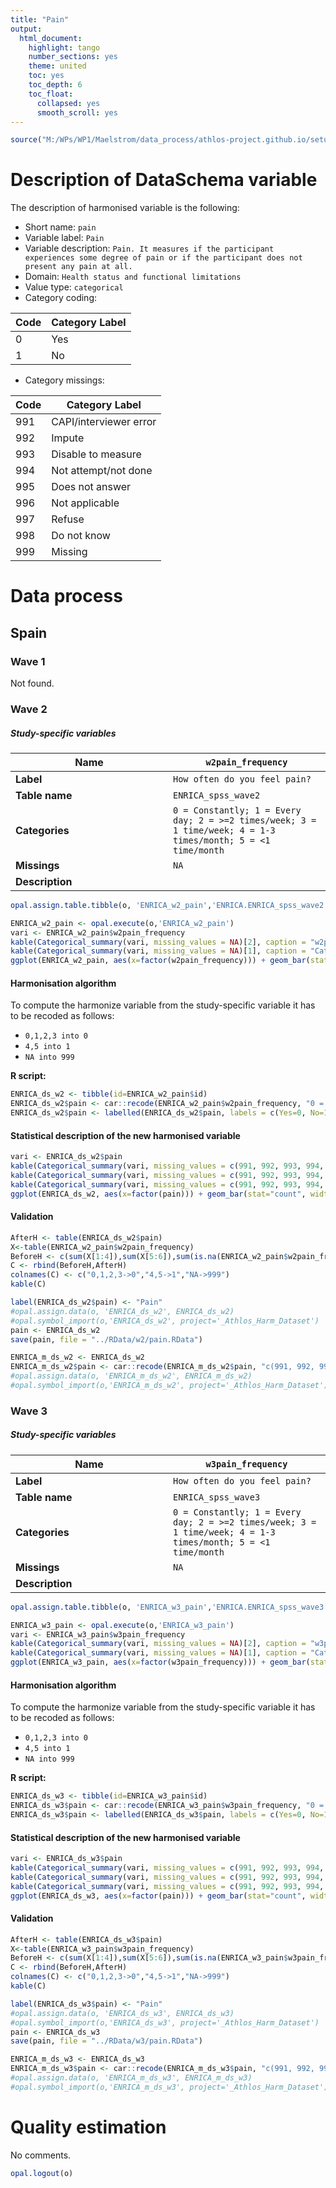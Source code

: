```yaml
---
title: "Pain"
output:
  html_document:
    highlight: tango
    number_sections: yes
    theme: united
    toc: yes
    toc_depth: 6
    toc_float:
      collapsed: yes
      smooth_scroll: yes
---
```


<!-- ########################################################## --> 

<!-- # Installation, loading packages -->
<!-- **R script:** -->

```r
source("M:/WPs/WP1/Maelstrom/data_process/athlos-project.github.io/setup_iago.r")
```
<!-- ########################################################## --> 



# Description of DataSchema variable

The description of harmonised variable is the following:


* Short name: `pain`
* Variable label: `Pain`
* Variable description: `Pain. It measures if the participant experiences some degree of pain or if the participant does not present any pain at all.`
* Domain: `Health status and functional limitations`
* Value type: `categorical`
* Category coding:

**Code** | **Category Label**
-------- | ------------------
0        | Yes
1        | No
* Category missings: 

**Code** | **Category Label**
----| ------------------
991 | CAPI/interviewer error
992 | Impute
993 | Disable to measure
994 | Not attempt/not done
995 | Does not answer
996 | Not applicable
997 | Refuse
998 | Do not know
999 | Missing

# Data process

## Spain


### Wave 1 

Not found.



### Wave 2

##### Study-specific variables




| **Name** | `w2pain_frequency`|
|-|-|
| **Label** | `How often do you feel pain?`|
| **Table name** | `ENRICA_spss_wave2` |
| **Categories** | `0 = Constantly; 1 = Every day; 2 = >=2 times/week; 3 = 1 time/week; 4 = 1-3 times/month; 5 = <1 time/month` |
| **Missings** | `NA` |
| **Description** |  |

```r
opal.assign.table.tibble(o, 'ENRICA_w2_pain','ENRICA.ENRICA_spss_wave2', variables=list('w2pain_frequency'), missings = TRUE)
```

```r
ENRICA_w2_pain <- opal.execute(o,'ENRICA_w2_pain')
vari <- ENRICA_w2_pain$w2pain_frequency
kable(Categorical_summary(vari, missing_values = NA)[2], caption = "w2pain_frequency")
kable(Categorical_summary(vari, missing_values = NA)[1], caption = "Category")
ggplot(ENRICA_w2_pain, aes(x=factor(w2pain_frequency))) + geom_bar(stat="count", width=0.4, fill="steelblue") + xlab("Pain") + ylab("Frequency")
```

#### Harmonisation algorithm

To compute the harmonize variable from the study-specific variable it has to be recoded as follows:

* `0,1,2,3 into 0` 
* `4,5 into 1`
* `NA into 999`

**R script:**
```r
ENRICA_ds_w2 <- tibble(id=ENRICA_w2_pain$id)
ENRICA_ds_w2$pain <- car::recode(ENRICA_w2_pain$w2pain_frequency, "0 = '0';1 = '0';2 = '0';3 = '0';4 = '1';5 = '1';NA = '999' ")
ENRICA_ds_w2$pain <- labelled(ENRICA_ds_w2$pain, labels = c(Yes=0, No=1,Missing=999, Do_not_know=998, Refuse=997, Not_applicable=996, Does_not_answer=995,  Not_attempt_not_done=994, Disable_to_measure=993, Impute=992, CAPI_interviewer_error=991))
```

#### Statistical description of the new harmonised variable
```r
vari <- ENRICA_ds_w2$pain
kable(Categorical_summary(vari, missing_values = c(991, 992, 993, 994, 995, 996, 997, 998, 999))[3], caption = "pain")
kable(Categorical_summary(vari, missing_values = c(991, 992, 993, 994, 995, 996, 997, 998, 999))[1], caption = "Category")
kable(Categorical_summary(vari, missing_values = c(991, 992, 993, 994, 995, 996, 997, 998, 999))[2], caption = "Type of missing")
ggplot(ENRICA_ds_w2, aes(x=factor(pain))) + geom_bar(stat="count", width=0.4, fill="steelblue") + xlab("Pain") + ylab("Frequency")
```

#### Validation
```r
AfterH <- table(ENRICA_ds_w2$pain)
X<-table(ENRICA_w2_pain$w2pain_frequency)
BeforeH <- c(sum(X[1:4]),sum(X[5:6]),sum(is.na(ENRICA_w2_pain$w2pain_frequency)))
C <- rbind(BeforeH,AfterH)
colnames(C) <- c("0,1,2,3->0","4,5->1","NA->999") 
kable(C)
```


```r

label(ENRICA_ds_w2$pain) <- "Pain"
#opal.assign.data(o, 'ENRICA_ds_w2', ENRICA_ds_w2)
#opal.symbol_import(o,'ENRICA_ds_w2', project='_Athlos_Harm_Dataset')
pain <- ENRICA_ds_w2
save(pain, file = "../RData/w2/pain.RData")

ENRICA_m_ds_w2 <- ENRICA_ds_w2
ENRICA_m_ds_w2$pain <- car::recode(ENRICA_m_ds_w2$pain, "c(991, 992, 993, 994, 995, 996, 997,998, 999)=NA")
#opal.assign.data(o, 'ENRICA_m_ds_w2', ENRICA_m_ds_w2)
#opal.symbol_import(o,'ENRICA_m_ds_w2', project='_Athlos_Harm_Dataset')
```



### Wave 3

##### Study-specific variables




| **Name** | `w3pain_frequency`|
|-|-|
| **Label** | `How often do you feel pain?`|
| **Table name** | `ENRICA_spss_wave3` |
| **Categories** | `0 = Constantly; 1 = Every day; 2 = >=2 times/week; 3 = 1 time/week; 4 = 1-3 times/month; 5 = <1 time/month` |
| **Missings** | `NA` |
| **Description** |  |

```r
opal.assign.table.tibble(o, 'ENRICA_w3_pain','ENRICA.ENRICA_spss_wave3', variables=list('w3pain_frequency'), missings = TRUE)
```

```r
ENRICA_w3_pain <- opal.execute(o,'ENRICA_w3_pain')
vari <- ENRICA_w3_pain$w3pain_frequency
kable(Categorical_summary(vari, missing_values = NA)[2], caption = "w3pain_frequency")
kable(Categorical_summary(vari, missing_values = NA)[1], caption = "Category")
ggplot(ENRICA_w3_pain, aes(x=factor(w3pain_frequency))) + geom_bar(stat="count", width=0.4, fill="steelblue") + xlab("Pain") + ylab("Frequency")
```

#### Harmonisation algorithm

To compute the harmonize variable from the study-specific variable it has to be recoded as follows:

* `0,1,2,3 into 0` 
* `4,5 into 1`
* `NA into 999`

**R script:**
```r
ENRICA_ds_w3 <- tibble(id=ENRICA_w3_pain$id)
ENRICA_ds_w3$pain <- car::recode(ENRICA_w3_pain$w3pain_frequency, "0 = '0';1 = '0';2 = '0';3 = '0';4 = '1';5 = '1';NA = '999' ")
ENRICA_ds_w3$pain <- labelled(ENRICA_ds_w3$pain, labels = c(Yes=0, No=1,Missing=999, Do_not_know=998, Refuse=997, Not_applicable=996, Does_not_answer=995,  Not_attempt_not_done=994, Disable_to_measure=993, Impute=992, CAPI_interviewer_error=991))
```

#### Statistical description of the new harmonised variable
```r
vari <- ENRICA_ds_w3$pain
kable(Categorical_summary(vari, missing_values = c(991, 992, 993, 994, 995, 996, 997, 998, 999))[3], caption = "pain")
kable(Categorical_summary(vari, missing_values = c(991, 992, 993, 994, 995, 996, 997, 998, 999))[1], caption = "Category")
kable(Categorical_summary(vari, missing_values = c(991, 992, 993, 994, 995, 996, 997, 998, 999))[2], caption = "Type of missing")
ggplot(ENRICA_ds_w3, aes(x=factor(pain))) + geom_bar(stat="count", width=0.4, fill="steelblue") + xlab("Pain") + ylab("Frequency")
```

#### Validation
```r
AfterH <- table(ENRICA_ds_w3$pain)
X<-table(ENRICA_w3_pain$w3pain_frequency)
BeforeH <- c(sum(X[1:4]),sum(X[5:6]),sum(is.na(ENRICA_w3_pain$w3pain_frequency)))
C <- rbind(BeforeH,AfterH)
colnames(C) <- c("0,1,2,3->0","4,5->1","NA->999") 
kable(C)
```




```r

label(ENRICA_ds_w3$pain) <- "Pain"
#opal.assign.data(o, 'ENRICA_ds_w3', ENRICA_ds_w3)
#opal.symbol_import(o,'ENRICA_ds_w3', project='_Athlos_Harm_Dataset')
pain <- ENRICA_ds_w3
save(pain, file = "../RData/w3/pain.RData")

ENRICA_m_ds_w3 <- ENRICA_ds_w3
ENRICA_m_ds_w3$pain <- car::recode(ENRICA_m_ds_w3$pain, "c(991, 992, 993, 994, 995, 996, 997,998, 999)=NA")
#opal.assign.data(o, 'ENRICA_m_ds_w3', ENRICA_m_ds_w3)
#opal.symbol_import(o,'ENRICA_m_ds_w3', project='_Athlos_Harm_Dataset')
```



# Quality estimation
No comments.


```r
opal.logout(o)
```
